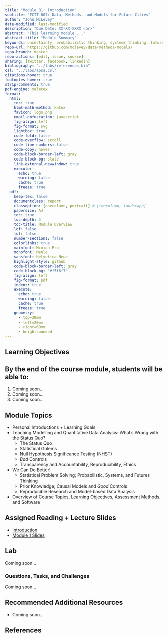 ```yaml
---
title: "Module 01: Introduction"
subtitle: "FCIT 607: Data, Methods, and Models for Future Cities"
author: "John McLevey"
date-modified: last-modified
description: "Due Date: XX-XX-XXXX <br>"
abstract: "This learning module ..."
abstract-title: "Module Summary"
keywords: uncertainty, probabilistic thinking, systems thinking, futures thinking, causal models, generative models, reproducible research
repo-url: https://github.com/mclevey/data-methods-models/
repo-branch: master
repo-actions: [edit, issue, source]
sharing: [twitter, facebook, linkedin]
bibliography: "../labs/references.bib"
csl: "../labs/apsa.csl"
citations-hover: true
footnotes-hover: true
strip-comments: true
pdf-engine: xelatex
format:
  html:
    toc: true
    html-math-method: katex
    favicon: logo.png
    email-obfuscation: javascript
    fig-align: left
    fig-format: svg
    lightbox: true
    code-fold: false
    code-overflow: scroll
    code-line-numbers: false
    code-copy: hover
    code-block-border-left: gray 
    code-block-bg: slate
    link-external-newwindow: true
    execute:
      echo: true
      warning: false
      cache: true
      freeze: true
  pdf:
    keep-tex: false
    documentclass: report
    classoption: [onecolumn, portrait] # [twocolumn, landscape]
    papersize: A4
    toc: true
    toc-depth: 3
    toc-title: Module Overview
    lof: false
    lot: false
    number-sections: false
    colorlinks: true
    mainfont: Minion Pro
    monofont: Menlo
    sansfont: Helvetica Neue
    highlight-style: github
    code-block-border-left: gray
    code-block-bg: "#f5f6f7"
    fig-align: left
    fig-format: pdf
    indent: true
    execute:
      echo: true
      warning: false
      cache: true
      freeze: true
    geometry:
      - top=30mm
      - left=20mm
      - right=60mm
      - heightrounded
---
```


## Learning Objectives

:::{.callout-note collapse="false"}
## By the end of the course module, students will be able to: 
1. Coming soon...
2. Coming soon...
3. Coming soon...
:::

## Module Topics

- Personal Introductions + Learning Goals   
- Teaching Modelling and Quantitative Data Analysis: What's Wrong with the Status Quo? 
  - The Status Quo
  - Statistical Golems
  - Null Hypothesis Significance Testing (NHST)
  - *Bad* Controls
  - Transparency and Accountability, Reproducibility, Ethics
- We Can Do Better!
  - Statistical Problem Solving; Probabilistic, Systems, and Futures Thinking
  - Prior Knowledge; Causal Models and *Good* Controls
  - Reproducible Research and Model-based Data Analysis
- Overview of Course Topics, Learning Objectives, Assessment Methods, and Software

## Assigned Reading + Lecture Slides

- [Introduction](../../labs/chapters/1-introduction.qmd)
- [Module 1 Slides](../../slides/Slides-01.qmd)

## Lab

Coming soon...

### Questions, Tasks, and Challenges

Coming soon...

## Recommended Additional Resources

- Coming soon...

## References